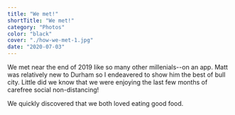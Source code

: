 ```yaml
---
title: "We met!"
shortTitle: "We met!"
category: "Photos"
color: "black"
cover: "./how-we-met-1.jpg"
date: "2020-07-03"
---
```


We met near the end of 2019 like so many other millenials--on an app. 
Matt was relatively new to Durham so I endeavered to show him the best
of bull city. Little did we know that we were enjoying the last few 
months of carefree social non-distancing! 

We quickly discovered that we both loved eating good food.
